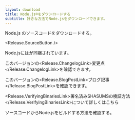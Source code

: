 ```yaml
---
layout: download
title: Node.js®をダウンロードする
subtitle: 好きな方法でNode.jsをダウンロードできます。
---
```


<section>
Node.js <Release.VersionDropdown />のソースコードをダウンロードする。

<Release.SourceButton />
</section>

<section>
Node.jsには<Release.NpmLink />が同梱されています。

このバージョンの<Release.ChangelogLink>変更点</Release.ChangelogLink>を確認できます。

このバージョンの<Release.BlogPostLink>ブログ記事</Release.BlogPostLink>を確認できます。

<Release.VerifyingBinariesLink>署名済みSHASUMSの検証方法</Release.VerifyingBinariesLink>について詳しくはこちら

ソースコードから<LinkWithArrow href="https://github.com/nodejs/node/blob/main/BUILDING.md#building-nodejs-on-supported-platforms">Node.jsをビルドする方法</LinkWithArrow>を確認する。
</section>
